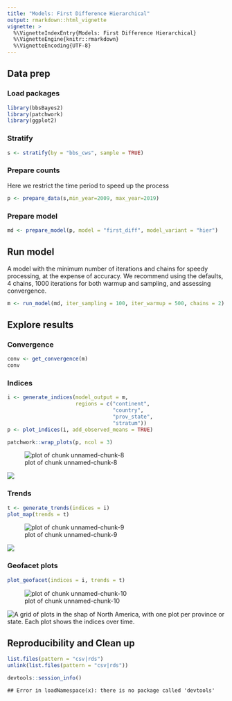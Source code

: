 ```yaml
---
title: "Models: First Difference Hierarchical"
output: rmarkdown::html_vignette
vignette: >
  %\VignetteIndexEntry{Models: First Difference Hierarchical}
  %\VignetteEngine{knitr::rmarkdown}
  %\VignetteEncoding{UTF-8}
---
```


## Data prep

### Load packages

``` r
library(bbsBayes2)
library(patchwork)
library(ggplot2)
```

### Stratify

``` r
s <- stratify(by = "bbs_cws", sample = TRUE)
```

### Prepare counts

Here we restrict the time period to speed up the process

``` r
p <- prepare_data(s,min_year=2009, max_year=2019)
```

### Prepare model

``` r
md <- prepare_model(p, model = "first_diff", model_variant = "hier")
```

## Run model

A model with the minimum number of iterations and chains for speedy processing, at the expense of accuracy. We recommend using the defaults, 4 chains, 1000 iterations for both warmup and sampling, and assessing convergence.

``` r
m <- run_model(md, iter_sampling = 100, iter_warmup = 500, chains = 2)
```

## Explore results

### Convergence

``` r
conv <- get_convergence(m)
conv
```

### Indices

``` r
i <- generate_indices(model_output = m,
                      regions = c("continent",
                                  "country",
                                  "prov_state",
                                  "stratum"))
p <- plot_indices(i, add_observed_means = TRUE)
```

``` r
patchwork::wrap_plots(p, ncol = 3)
```

![plot of chunk unnamed-chunk-8](figure/unnamed-chunk-8-1.png)

<img src="figures/first_index-1.png"/>

### Trends

``` r
t <- generate_trends(indices = i)
plot_map(trends = t)
```

![plot of chunk unnamed-chunk-9](figure/unnamed-chunk-9-1.png)

<img src="figures/first_map-1.png"/>

### Geofacet plots

``` r
plot_geofacet(indices = i, trends = t)
```

![plot of chunk unnamed-chunk-10](figure/unnamed-chunk-10-1.png)

<img src="figures/first_geo-1.png" alt="A grid of plots in the shap of North America, with one plot per province or state. Each plot shows the indices over time."/>

## Reproducibility and Clean up

``` r
list.files(pattern = "csv|rds")
unlink(list.files(pattern = "csv|rds"))
```

``` r
devtools::session_info()
```

```         
## Error in loadNamespace(x): there is no package called 'devtools'
```
